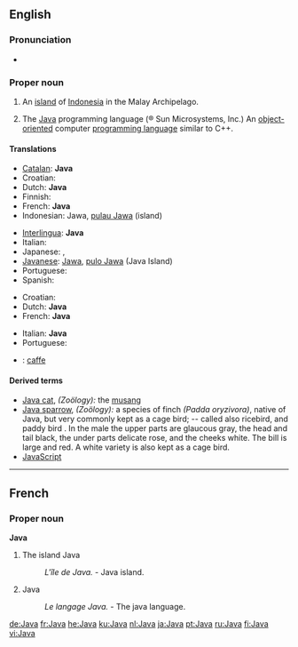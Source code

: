 {{wikipedia}}
{{also|java}}
==English==

===Pronunciation===
* {{SAMPA|/"dZA:va/}}
*: {{rhymes|ɑːvə}}

===Proper noun===
{{en-proper-noun}}

# An [[island]] of [[Indonesia]] in the Malay Archipelago.
# {{programming language}} The [[w:Java programming language|Java]] programming language (® Sun Microsystems, Inc.)  An [[object-oriented]] computer [[programming language]] similar to C++.

====Translations====
{{trans-top|island of Indonesia}}
* [[Catalan]]: '''Java'''
* Croatian: {{t-|hr|Java|f}}
* Dutch: '''Java''' {{n}}
* Finnish: {{t+|fi|Jaava}}
* French: '''Java''' {{f}}
* Indonesian: Jawa, [[pulau Jawa]] (island)
{{trans-mid}}
* [[Interlingua]]: '''Java'''
* Italian: {{t-|it|Giava}}
* Japanese: {{t-|ja|ジャワ|sc=Jpan}}, {{t-|ja|ジャワ島|sc=Jpan}}
* [[Javanese]]: [[Jawa]], [[pulo Jawa]] (Java Island)
* Portuguese: {{t+|pt|Java|f}}
* Spanish: {{t-|es|Java}}
{{trans-bottom}}

{{trans-top|programming language}}
<!-- Trade marks are international. Therefore, make an entry only, if the word is NOT spelled Java in the language concerned or there's a gender to be applied-->
* Croatian: {{t-|hr|Java|f}}
* Dutch: '''Java''' {{n}}
* French: '''Java''' {{m}}
{{trans-mid}}
* Italian: '''Java''' {{m}}
* Portuguese: {{t+|pt|Java|m}}
{{trans-bottom}}

{{checktrans-top}}
* {{ttbc|Interlingua}}: [[caffe]]
{{trans-bottom}}

====Derived terms====
* [[Java cat]], ''(Zoölogy):'' the [[musang]]
* [[Java sparrow]], ''(Zoölogy):'' a species of finch ''(Padda oryzivora)'', native of Java, but very commonly kept as a cage bird; -- called also ricebird, and paddy bird . In the male the upper parts are glaucous gray, the head and tail black, the under parts delicate rose, and the cheeks white. The bill is large and red. A white variety is also kept as a cage bird.
* [[JavaScript]] <!-- No, the word is ''related'' but not derived.-->

----

==French==

===Proper noun===
'''Java'''

# The island Java
#: ''L'île de Java.'' - Java island.
# Java
#: ''Le langage Java.'' - The java language.
<!--move to [[java]]: # A dance.
#: ''Il danse la '''java.'' - He dances java.-->

[[de:Java]]
[[fr:Java]]
[[he:Java]]
[[ku:Java]]
[[nl:Java]]
[[ja:Java]]
[[pt:Java]]
[[ru:Java]]
[[fi:Java]]
[[vi:Java]]